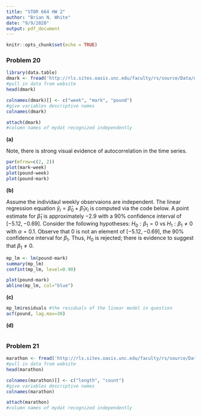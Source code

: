 ```yaml
---
title: "STOR 664 HW 2"
author: "Brian N. White"
date: "9/9/2020"
output: pdf_document
---
```


```r
knitr::opts_chunk$set(echo = TRUE)
```

### Problem 20

```r
library(data.table)
dmark <- fread('http://rls.sites.oasis.unc.edu/faculty/rs/source/Data/dmark.dat')
#pull in data from website
head(dmark)

colnames(dmark)[] <- c("week", "mark", "pound")
#give variables descriptive names
colnames(dmark)

attach(dmark)
#column names of mydat recognized independently
```

$\textbf{(a)}$

Note, there is strong visual evidence of autocorrelation in the time series.
```r
par(mfrow=c(2, 2))
plot(mark~week)
plot(pound~week)
plot(pound~mark)
```
$\textbf{(b)}$

Assume the individaul weekly observaions are independent. The linear regression equation $\hat y_{i}=\hat\beta_{0}+\hat\beta_{1}x_{i}$ is computed via the code below. A point estimate for $\hat\beta_{1}$ is approximately $-2.9$ with a 90% confidence interval of $[-5.12, -0.69]$. Consider the following hypotheses: $H_{0}: \beta_{1}=0$ vs $H_{1}: \beta_{1}\neq{0}$ with $\alpha=0.1$. Observe that $0$ is not an element of $[-5.12, -0.69]$, the 90% confidence interval for $\beta_{1}$. Thus, $H_{0}$ is rejected; there is evidence to suggest that $\beta_{1}\neq{0}$.
```r
mp_lm <- lm(pound~mark)
summary(mp_lm)
confint(mp_lm, level=0.90)

plot(pound~mark)
abline(mp_lm, col="blue")
```
$\textbf{(c)}$
```r
mp_lm$residuals #the residuals of the linear model in question
acf(pound, lag.max=30)
```
$\textbf{(d)}$
```r

```

### Problem 21

```r
marathon <- fread('http://rls.sites.oasis.unc.edu/faculty/rs/source/Data/marathon.dat')
#pull in data from website
head(marathon)

colnames(marathon)[] <- c("length", "count")
#give variables descriptive names
colnames(marathon)

attach(marathon)
#column names of mydat recognized independently
```

